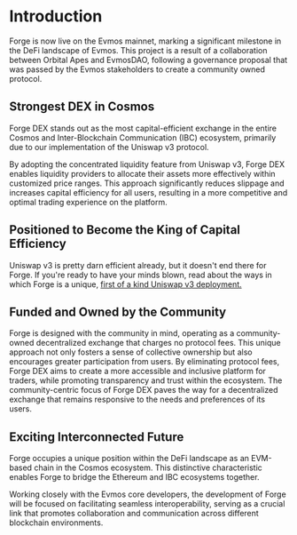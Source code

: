 # Introduction
 
Forge is now live on the Evmos mainnet, marking a significant milestone in the DeFi landscape of Evmos. This project is a result of a collaboration between Orbital Apes and EvmosDAO, following a governance proposal that was passed by the Evmos stakeholders to create a community owned protocol. 

## Strongest DEX in Cosmos

Forge DEX stands out as the most capital-efficient exchange in the entire Cosmos and Inter-Blockchain Communication (IBC) ecosystem, primarily due to our implementation of the Uniswap v3 protocol. 

By adopting the concentrated liquidity feature from Uniswap v3, Forge DEX enables liquidity providers to allocate their assets more effectively within customized price ranges. This approach significantly reduces slippage and increases capital efficiency for all users, resulting in a more competitive and optimal trading experience on the platform.

## Positioned to Become the King of Capital Efficiency

Uniswap v3 is pretty darn efficient already, but it doesn't end there for Forge. If you're ready to have your minds blown, read about the ways in which Forge is a unique, [first of a kind Uniswap v3 deployment.](/resources/concepts/capital-efficiency)

## Funded and Owned by the Community

Forge is designed with the community in mind, operating as a community-owned decentralized exchange that charges no protocol fees. This unique approach not only fosters a sense of collective ownership but also encourages greater participation from users. By eliminating protocol fees, Forge DEX aims to create a more accessible and inclusive platform for traders, while promoting transparency and trust within the ecosystem. The community-centric focus of Forge DEX paves the way for a decentralized exchange that remains responsive to the needs and preferences of its users.

## Exciting Interconnected Future

Forge occupies a unique position within the DeFi landscape as an EVM-based chain in the Cosmos ecosystem. This distinctive characteristic enables Forge to bridge the Ethereum and IBC ecosystems together.

Working closely with the Evmos core developers, the development of Forge will be focused on facilitating seamless interoperability, serving as a crucial link that promotes collaboration and communication across different blockchain environments. 



